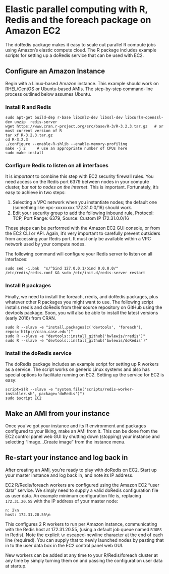 # Elastic parallel computing with R, Redis and the foreach package on Amazon EC2

The doRedis package makes it easy to scale out parallel R compute jobs using
Amazon's elastic compute cloud. The R package includes example scripts for
setting up a doRedis service that can be used with EC2.

## Configure an Amazon Instance

Begin with a Linux-based Amazon instance. This example should work on
RHEL/CentOS or Ubuntu-based AMIs. The step-by-step command-line process
outlined below assumes Ubuntu.

### Install R and Redis
```
sudo apt-get build-dep r-base libxml2-dev libssl-dev libcurl4-openssl-dev unzip  redis-server
wget https://www.cran.r-project.org/src/base/R-3/R-3.2.3.tar.gz   # or most current version of R
tar xf R-3.2.3.tar.gz
cd R-3.2.3
./configure --enable-R-shlib --enable-memory-profiling
make -j 2     # use an appropriate number of CPUs here
sudo make install
```

### Configure Redis to listen on all interfaces

It is *important* to combine this step with EC2 security firewall rules. You
need access on the Redis port 6379 between nodes in your compute cluster, *but
not to nodes on the internet*.  This is important. Fortunately, it's easy to
achieve in two steps:

1. Selecting a VPC network when you instantiate nodes; the default
   one (something like vpc-xxxxxxxx 172.31.0.0/16) should work.
2. Edit your security group to add the following inbound rule,
   Protocol: TCP, Port Range: 6379, Source: Custom IP 172.31.0.0/16

Those steps can be performed with the Amazon EC2 GUI console, or from the EC2
CLI or API. Again, it's very important to carefully prevent outsiders from
accessing your Redis port. It must only be available within a VPC network used
by your compute nodes.

The following command will configure your Redis server to listen on all interfaces:
```
sudo sed -i.bak  "s/^bind 127.0.0.1/bind 0.0.0.0/"  /etc/redis/redis.conf && sudo /etc/init.d/redis-server restart
```

### Install R packages

Finally, we need to install the foreach, rredis, and doRedis packages, plus whatever other
R packages you might want to use. The following script installs rredis and doRedis from their
source repository on GitHub using the devtools package. Soon, you will also be able to install
the latest versions (early 2016) from CRAN.

```
sudo R --slave -e "install.packages(c('devtools', 'foreach'), repos='http://cran.case.edu')"
sudo R --slave -e "devtools::install_github('bwlewis/rredis')"
sudo R --slave -e "devtools::install_github('bwlewis/doRedis')"
```

### Install the doRedis service

The doRedis package includes an example script for setting up R workers as a service.
The script works on generic Linux systems and also has special options to facilitate
running on EC2. Setting up the service for EC2 is easy:

```
script=$(R --slave -e "system.file('scripts/redis-worker-installer.sh', package='doRedis')")
sudo $script EC2
```


## Make an AMI from your instance

Once you've got your instance and its R environment and packages configured to
your liking, make an AMI from it. This can be done from the EC2 control panel
web GUI by shutting down (stopping) your instance and selecting "Image...Create
image" from the instance menu.

## Re-start your instance and log back in

After creating an AMI, you're ready to play with doRedis on EC2. Start up your
master instance and log back in, and note its IP address.

EC2 R/Redis/foreach workers are configured using the Amazon EC2 "user data"
service. We simply need to supply a valid doRedis configuration file as user
data. An example minimum configuration file is, replacing `172.31.20.55` with
the IP address of your master node:
```
n: 2\n
host: 172.31.20.55\n
```
This configures 2 R workers to run per Amazon instance, communicating with the Redis
host at 172.31.20.55, (using a default job queue named `RJOBS` in Redis).
Note the explicit `\n` escaped-newline character at the end of each line (required).
You can supply that to newly launched nodes by pasting that in to the user data box
in the EC2 control panel web GUI.

New workers can be added at any time to your R/Redis/foreach cluster at any time by
simply turning them on and passing the configuration user data at startup.
